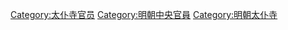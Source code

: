[[Category:太仆寺官员|Category:太仆寺官员]]
[[Category:明朝中央官員|Category:明朝中央官員]]
[[Category:明朝太仆寺|Category:明朝太仆寺]]